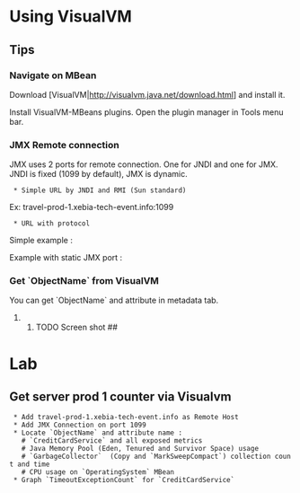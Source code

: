= Using VisualVM =

== Tips ==

=== Navigate on MBean ===

Download [VisualVM|http://visualvm.java.net/download.html] and install it.

Install VisualVM-MBeans plugins. Open the plugin manager in Tools menu bar. 

=== JMX Remote connection ===

JMX uses 2 ports for remote connection. One for JNDI and one for JMX.
JNDI is fixed (1099 by default), JMX is dynamic. 

  * Simple URL by JNDI and RMI (Sun standard)

{{{<hostname>:<jndiPort>}}}

Ex: travel-prod-1.xebia-tech-event.info:1099

  * URL with protocol

{{{service:jmx:<protocol>://[host[:port]][url-path]}}}

Simple example : 

{{{service:jmx:rmi:///jndi/rmi://travel-prod-1.xebia-tech-event.info:1099/jmxrmi}}}

Example with static JMX port :

{{{service:jmx:rmi://travel-prod-1.xebia-tech-event.info/jndi/rmi://travel-prod-1.xebia-tech-event.info:1099/travel-prod-1.xebia-tech-event.info/7676/jmxrmi}}}

=== Get `ObjectName` from VisualVM ===

You can get `ObjectName` and attribute in metadata tab.

## TODO Screen shot ##

= Lab =

== Get server prod 1 counter via Visualvm ==

  * Add travel-prod-1.xebia-tech-event.info as Remote Host
  * Add JMX Connection on port 1099
  * Locate `ObjectName` and attribute name : 
    # `CreditCardService` and all exposed metrics
    # Java Memory Pool (Eden, Tenured and Survivor Space) usage
    # `GarbageCollector`  (Copy and `MarkSweepCompact`) collection count and time
    # CPU usage on `OperatingSystem` MBean
  * Graph `TimeoutExceptionCount` for `CreditCardService`
